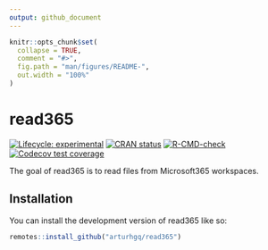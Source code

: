 ```yaml
---
output: github_document
---
```


<!-- README.md is generated from README.Rmd. Please edit that file -->

```r
knitr::opts_chunk$set(
  collapse = TRUE,
  comment = "#>",
  fig.path = "man/figures/README-",
  out.width = "100%"
)
```

# read365

<!-- badges: start -->
[![Lifecycle: experimental](https://img.shields.io/badge/lifecycle-experimental-orange.svg)](https://lifecycle.r-lib.org/articles/stages.html#experimental)
[![CRAN status](https://www.r-pkg.org/badges/version/microsoft365)](https://CRAN.R-project.org/package=microsoft365)
[![R-CMD-check](https://github.com/arturhgq/microsoft365/actions/workflows/R-CMD-check.yaml/badge.svg)](https://github.com/arturhgq/microsoft365/actions/workflows/R-CMD-check.yaml)
[![Codecov test coverage](https://codecov.io/gh/arturhgq/microsoft365/branch/master/graph/badge.svg)](https://app.codecov.io/gh/arturhgq/microsoft365?branch=master)
<!-- badges: end -->

The goal of read365 is to read files from Microsoft365 workspaces.

## Installation

You can install the development version of read365 like so:

``` r
remotes::install_github("arturhgq/read365")
```

